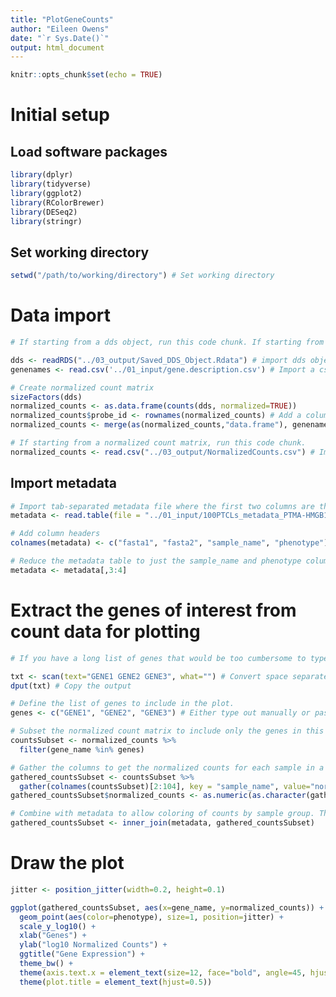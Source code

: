 ```yaml
---
title: "PlotGeneCounts"
author: "Eileen Owens"
date: "`r Sys.Date()`"
output: html_document
---
```


```r
knitr::opts_chunk$set(echo = TRUE)
```

# Initial setup
## Load software packages
```r
library(dplyr)
library(tidyverse)
library(ggplot2)
library(RColorBrewer)
library(DESeq2)
library(stringr)
```

## Set working directory
```r
setwd("/path/to/working/directory") # Set working directory
```


# Data import
```r
# If starting from a dds object, run this code chunk. If starting from a normalized count matrix, skip this code chunk and run the next one instead.

dds <- readRDS("../03_output/Saved_DDS_Object.Rdata") # import dds object
genenames <- read.csv('../01_input/gene.description.csv') # Import a csv file where the first column is labeled "probe_id" and contains the ensembl gene IDs, and the second column is labeled "gene_name" and contains the HGNC gene names.

# Create normalized count matrix
sizeFactors(dds)
normalized_counts <- as.data.frame(counts(dds, normalized=TRUE))
normalized_counts$probe_id <- rownames(normalized_counts) # Add a column with probe ID.
normalized_counts <- merge(as(normalized_counts,"data.frame"), genenames, by="probe_id", all.x=TRUE) # Add column with gene names.
```

```r
# If starting from a normalized count matrix, run this code chunk.
normalized_counts <- read.csv("../03_output/NormalizedCounts.csv") # Import CSV of normalized counts that includes a column of gene symbols called gene_name.
```

## Import metadata
```r
# Import tab-separated metadata file where the first two columns are the fasta file names, the third column is the sample name, and the fourth column is the sample phenotype.
metadata <- read.table(file = "../01_input/100PTCLs_metadata_PTMA-HMGB1.txt", header = FALSE) 

# Add column headers
colnames(metadata) <- c("fasta1", "fasta2", "sample_name", "phenotype") 

# Reduce the metadata table to just the sample_name and phenotype columns.
metadata <- metadata[,3:4] 
```


# Extract the genes of interest from count data for plotting
```r
# If you have a long list of genes that would be too cumbersome to type out one by one, use this code chunk to automatically convert them to a comma separated list with each gene enclosed in quotes. Paste the output into the next code chunk for the "genes" variable. Otherwise, skip this code chunk.

txt <- scan(text="GENE1 GENE2 GENE3", what="") # Convert space separated list of genes to comma separated with each gene enclosed in quotes.
dput(txt) # Copy the output 
```


```r
# Define the list of genes to include in the plot.
genes <- c("GENE1", "GENE2", "GENE3") # Either type out manually or paste the output from the code chunk above.

# Subset the normalized count matrix to include only the genes in this list
countsSubset <- normalized_counts %>%
  filter(gene_name %in% genes)

# Gather the columns to get the normalized counts for each sample in a single column. ***Adjust the numbers in the brackets to index on just the sample columns containing counts.***
gathered_countsSubset <- countsSubset %>%
  gather(colnames(countsSubset)[2:104], key = "sample_name", value="normalized_counts") 
gathered_countsSubset$normalized_counts <- as.numeric(as.character(gathered_countsSubset$normalized_counts)) # Ensures the normalized count data are in the "numeric" class.

# Combine with metadata to allow coloring of counts by sample group. This will merge the 2 data frames with respect to the "sample_name" column (i.e., a column with the same column name in both data frames)
gathered_countsSubset <- inner_join(metadata, gathered_countsSubset)
```


# Draw the plot
```r
jitter <- position_jitter(width=0.2, height=0.1)

ggplot(gathered_countsSubset, aes(x=gene_name, y=normalized_counts)) +
  geom_point(aes(color=phenotype), size=1, position=jitter) +
  scale_y_log10() +
  xlab("Genes") +
  ylab("log10 Normalized Counts") +
  ggtitle("Gene Expression") +
  theme_bw() +
  theme(axis.text.x = element_text(size=12, face="bold", angle=45, hjust=1)) +
  theme(plot.title = element_text(hjust=0.5))
```







